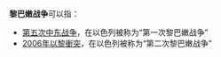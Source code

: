 '''黎巴嫩战争'''可以指：
* [[第五次中东战争|第五次中东战争]]，在以色列被称为“第一次黎巴嫩战争”
* [[2006年以黎衝突|2006年以黎衝突]]，在以色列被称为“第二次黎巴嫩战争”
{{Disambiguation|Cat=五字战事消歧义}}